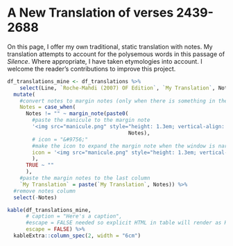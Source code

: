 # A New Translation of verses 2439-2688

On this page, I offer my own traditional, static translation with notes. My translation attempts to account for the polysemous words in this passage of _Silence_. Where appropriate, I have taken etymologies into account. I welcome the reader's contributions to improve this project.

```r
df_translations_mine <- df_translations %>% 
    select(Line, `Roche-Mahdi (2007) OF Edition`, `My Translation`, Notes) %>%
  mutate(
    #convert notes to margin notes (only when there is something in the Notes column, otherwise leave blank)
    Notes = case_when(
      Notes != "" ~ margin_note(paste0(
        #paste the manicule to the margin note
        '<img src="manicule.png" style="height: 1.3em; vertical-align: bottom; display: inline-block; margin-left: -10%" /> ',
                                       Notes),
        # icon = "&#9756;"
        #make the icon to expand the margin note when the window is narrow also a manicule
        icon = '<img src="manicule.png" style="height: 1.3em; vertical-align: bottom; display: inline-block; " />'
        ),
      TRUE ~ ""
      ),
    #paste the margin notes to the last column
    `My Translation` = paste(`My Translation`, Notes)) %>% 
  #remove notes column
  select(-Notes)

kable(df_translations_mine, 
      # caption = "Here's a caption", 
      #escape = FALSE needed so explicit HTML in table will render as HTML
      escape = FALSE) %>% 
  kableExtra::column_spec(2, width = "6cm")


```

